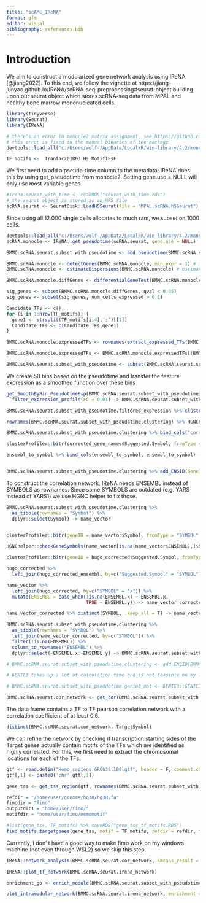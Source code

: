 ```yaml
---
title: "scAML_IReNA"
format: gfm
editor: visual
bibliography: references.bib
---
```


# Introduction

We aim to construct a modularized gene network analysis using IReNA [@jiang2022]. To this end, we follow the vignette at https://jiang-junyao.github.io/IReNA/scRNA-seq-preprocessing#seurat-object building upon our seurat object which stores scRNA-seq data from MPAL and healthy bone marrow mononucleated cells.

```r
library(tidyverse)
library(Seurat)
library(IReNA)

# there's an error in monocle2 matrix assignment, see https://github.com/cole-trapnell-lab/monocle-release/issues/434
# this error is fixed in the manual binaries of the package
devtools::load_all("c:/Users/wolf-/AppData/Local/R/win-library/4.2/monocle")

TF_motifs <-  Tranfac201803_Hs_MotifTFsF
```

We first need to add a pseudo-time column to the metadata; IReNA does this by using get_pseudotime from monocle2. Setting gene.use = NULL will only use most variable genes

```r
#irena.seurat_with_time <- readRDS("seurat_with_time.rds")
# the seurat object is stored as an HF5 file
scRNA.seurat <- SeuratDisk::LoadH5Seurat(file = "MPAL.scRNA.h5Seurat")
```

Since using all 12.000 single cells allocates to much ram, we subset on 1000 cells.

```r
devtools::load_all("c:/Users/wolf-/AppData/Local/R/win-library/4.2/monocle")
scRNA.monocle <- IReNA::get_pseudotime(scRNA.seurat, gene.use = NULL)

BMMC.scRNA.seurat.subset_with_pseudotime <- add_pseudotime(BMMC.scRNA.seurat[,1:1000], BMMC.scRNA.monocle)
```

```r
BMMC.scRNA.monocle <- detectGenes(BMMC.scRNA.monocle, min_expr = 1) # identify minimally expressed genes
BMMC.scRNA.monocle <- estimateDispersions(BMMC.scRNA.monocle) # estimate genes dispersion for DE analysis
```

```r
BMMC.scRNA.monocle.diffGenes <- differentialGeneTest(BMMC.scRNA.monocle, fullModelFormulaStr = "~Pseudotime", relative_expr = T) # DE expressed genes by pseudotime

sig_genes <- subset(BMMC.scRNA.monocle.diffGenes, qval < 0.05)
sig_genes <- subset(sig_genes, num_cells_expressed > 0.1)

Candidate_TFs <- c()
for (i in 1:nrow(TF_motifs)) {
  gene1 <- strsplit(TF_motifs[i,4],';')[[1]]
  Candidate_TFs <- c(Candidate_TFs,gene1)
}

BMMC.scRNA.monocle.expressedTFs <- rownames(extract_expressed_TFs(BMMC.scRNA.seurat.subset_with_pseudotime, Candidate_TFs))

BMMC.scRNA.monocle.expressedTFs <- BMMC.scRNA.monocle.expressedTFs[!BMMC.scRNA.monocle.expressedTFs %in% rownames(sig_genes)]

BMMC.scRNA.seurat.subset_with_pseudotime <- subset(BMMC.scRNA.seurat.subset_with_pseudotime, features = c(BMMC.scRNA.monocle.expressedTFs, rownames(sig_genes)))
```

We create 50 bins based on the pseudotime and transfer the feature expression as a smoothed function over these bins

```r
get_SmoothByBin_PseudotimeExp(BMMC.scRNA.seurat.subset_with_pseudotime) %>% 
  filter_expression_profile(FC = 0.01) -> BMMC.scRNA.seurat.subset_with_pseudotime.filtered_expression

BMMC.scRNA.seurat.subset_with_pseudotime.filtered_expression %>% clustering_Kmeans(K1 = 6) -> BMMC.scRNA.seurat.subset_with_pseudotime.clustering

rownames(BMMC.scRNA.seurat.subset_with_pseudotime.clustering) %>% HGNChelper::checkGeneSymbols() -> corrected_gene_names

BMMC.scRNA.seurat.subset_with_pseudotime.clustering %>% bind_cols("corrected_gene" = corrected_gene_names$Suggested.Symbol) %>% remove_rownames() %>% filter(!is.na(corrected_gene)) %>% column_to_rownames("corrected_gene") -> BMMC.scRNA.seurat.subset_with_pseudotime.clustering

clusterProfiler::bitr(corrected_gene_names$Suggested.Symbol, fromType = "SYMBOL", toType = "ENSEMBL", drop = F, OrgDb = "org.Hs.eg.db") %>% distinct(SYMBOL, .keep_all = T) %>% filter(!is.na(ENSEMBL)) %>% column_to_rownames("ENSEMBL") -> ensembl_to_symbol

ensembl_to_symbol %>% bind_cols(ensembl_to_symbol, ensembl_to_symbol) -> ensembl_to_symbol


BMMC.scRNA.seurat.subset_with_pseudotime.clustering %>% add_ENSID(GeneInf1 = ensembl_to_symbol) -> BMMC.scRNA.seurat.subset_with_pseudotime.clustering
```

To construct the correlation network, IReNA needs ENSEMBL instead of SYMBOLS as rownames. Since some SYMBOLS are outdated (e.g. YARS instead of YARS1) we use HGNC helper to fix those.

```r



BMMC.scRNA.seurat.subset_with_pseudotime.clustering %>%
  as_tibble(rownames = "Symbol") %>%
  dplyr::select(Symbol) -> name_vector


clusterProfiler::bitr(geneID = name_vector$Symbol, fromType = "SYMBOL", toType = "ENSEMBL", OrgDb = "org.Hs.eg.db", drop = F) -> name_vector

HGNChelper::checkGeneSymbols(name_vector[is.na(name_vector$ENSEMBL),]$SYMBOL) -> hugo_corrected

clusterProfiler::bitr(geneID = hugo_corrected$Suggested.Symbol, fromType = "SYMBOL", toType = "ENSEMBL", OrgDb = "org.Hs.eg.db", drop = F) -> hugo_corrected_ensembl

hugo_corrected %>%
  left_join(hugo_corrected_ensembl, by=c("Suggested.Symbol" = "SYMBOL")) -> hugo_corrected

name_vector %>%
  left_join(hugo_corrected, by=c("SYMBOL" = "x")) %>%
  mutate(ENSEMBL = case_when(!is.na(ENSEMBL.x) ~ ENSEMBL.x,
                             TRUE ~ ENSEMBL.y)) -> name_vector_corrected

name_vector_corrected %>% distinct(SYMBOL, .keep_all = T) -> name_vector_corrected

BMMC.scRNA.seurat.subset_with_pseudotime.clustering %>%
  as_tibble(rownames = "SYMBOL") %>%
  left_join(name_vector_corrected, by=c("SYMBOL")) %>%
  filter(!is.na(ENSEMBL)) %>%
  column_to_rownames("ENSEMBL") %>%
  dplyr::select(-ENSEMBL.x:-ENSEMBL.y) -> BMMC.scRNA.seurat.subset_with_pseudotime.clustering

```

```r

# BMMC.scRNA.seurat.subset_with_pseudotime.clustering <- add_ENSID(BMMC.scRNA.seurat.subset_with_pseudotime.clustering, Spec1 = "Hs")

# GENIE3 takes up a lot of calculation time and is not feasible on my laptop. An faster approximation is possible by using a simple correlation network via get_cor

# BMMC.scRNA.seurat.subset_with_pseudotime.genie3_mat <- GENIE3::GENIE3(as.matrix(BMMC.scRNA.seurat.subset_with_pseudotime@assays$RNA@data), nCores = parallel::detectCores(logical = T) - 1)

BMMC.scRNA.seurat.cor_network <- get_cor(BMMC.scRNA.seurat.subset_with_pseudotime.clustering, motif = TF_motifs, correlation_filter = 0.6, start_column = 4)
```

The data frame contains a TF to TF pearson correlation network with a correlation coefficient of at least 0.6.

```r
distinct(BMMC.scRNA.seurat.cor_network, TargetSymbol)
```

We can refine the network by checking if transcription starting sides of the Target genes actually contain motifs of the TFs which are identified as highly correlated. For this, we first need to extract the chromosomal locations for each of the TFs.

```r
gtf <- read.delim("Homo_sapiens.GRCh38.108.gtf", header = F, comment.char = "#")
gtf[,1] <- paste0('chr',gtf[,1])

gene_tss <- get_tss_region(gtf, rownames(BMMC.scRNA.seurat.subset_with_pseudotime.clustering))
```

```r
refdir = "/home/user/genome/hg38/hg38.fa"
fimodir = "fimo"
outputdir1 = "home/user/fimo/"
motifdir = "home/user/fimo/memomotif"

#list(gene_tss, TF_motifs) %>% saveRDS("gene_tss_tf_motifs.RDS")
find_motifs_targetgenes(gene_tss, motif = TF_motifs, refdir = refdir, fimodir, outputdir1, motifdor)
```

Currently, I don' t have a good way to make fimo work on my windows machine (not even through WSL2) so we skip this step.

```r
IReNA::network_analysis(BMMC.scRNA.seurat.cor_network, Kmeans_result = BMMC.scRNA.seurat.subset_with_pseudotime.clustering, TFFDR1 = 10 , TFFDR2 = 10) -> BMMC.scRNA.seurat.irena_network
```

```r
IReNA::plot_tf_network(BMMC.scRNA.seurat.irena_network)
```

```r
enrichment_go <- enrich_module(BMMC.scRNA.seurat.subset_with_pseudotime.clustering, org.db = "org.Hs.eg.db", enrich.db = "GO")

plot_intramodular_network(BMMC.scRNA.seurat.irena_network, enrichment = enrichment_go) 
```

